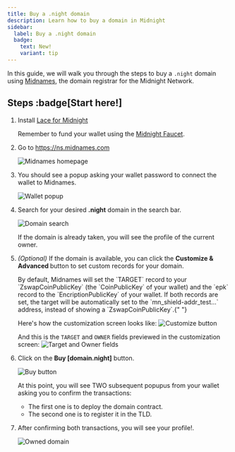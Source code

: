 ```yaml
---
title: Buy a .night domain
description: Learn how to buy a domain in Midnight
sidebar:
  label: Buy a .night domain
  badge:
    text: New!
    variant: tip
---
```



In this guide, we will walk you through the steps to buy a `.night` domain using <a href="https://ns.midnames.com" target="_blank">Midnames</a>, the domain registrar for the Midnight Network.

## Steps :badge[Start here!]

<Steps>

1. Install <a href="https://docs.midnight.network/develop/tutorial/using/chrome-ext" target="_blank">Lace for Midnight</a>

   Remember to fund your wallet using the <a href="https://midnight.network/test-faucet" target="_blank">Midnight Faucet</a>.

2. Go to <a href="https://ns.midnames.com" target="_blank">https://ns.midnames.com</a>

   ![Midnames homepage](../../../assets/domain_reg/midnames_homepage.png)

3. You should see a popup asking your wallet password to connect the wallet to Midnames.

   ![Wallet popup](../../../assets/domain_reg/wallet_login.png)

4. Search for your desired <b>.night</b> domain in the search bar.

   ![Domain search](../../../assets/domain_reg/domain_search_close.png)

   If the domain is already taken, you will see the profile of the current owner.

5. _(Optional)_ If the domain is available, you can click the <b> Customize & Advanced </b> button to set custom records for your domain.

   <Aside type="note" title="Note">
     By default, Midnames will set the `TARGET` record to your
     `ZswapCoinPublicKey` (the `CoinPublicKey` of your wallet) and the `epk`
     record to the `EncriptionPublicKey` of your wallet. If both records are
     set, the target will be automatically set to the `mn_shield-addr_test...`
     address, instead of showing a `ZswapCoinPublicKey`.{" "}
   </Aside>

   Here's how the customization screen looks like:
   ![Customize button](../../../assets/domain_reg/fields.png)

   And this is the `TARGET` and `OWNER` fields previewed in the customization screen:
   ![Target and Owner fields](../../../assets/domain_reg/target_preview.png)

6. Click on the <b>Buy \[domain.night\]</b> button.

   ![Buy button](../../../assets/domain_reg/buy_button.png)

   At this point, you will see TWO subsequent popupus from your wallet asking you to confirm the transactions:

   - The first one is to deploy the domain contract.
   - The second one is to register it in the TLD.

7. After confirming both transactions, you will see your profile!.

   ![Owned domain](../../../assets/domain_reg/owned_domain.png)

</Steps>
